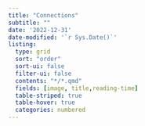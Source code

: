 ```yaml
---
title: "Connections"
subtitle: ""
date: '2022-12-31'
date-modified: '`r Sys.Date()`'
listing:
  type: grid
  sort: "order"
  sort-ui: false
  filter-ui: false
  contents: "*/*.qmd"
  fields: [image, title,reading-time]
  table-striped: true
  table-hover: true
  categories: numbered
---
```


